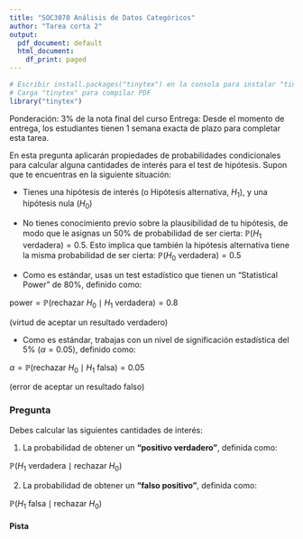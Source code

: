 ```yaml
---
title: "SOC3070 Análisis de Datos Categóricos"
author: "Tarea corta 2"
output:
  pdf_document: default
  html_document:
    df_print: paged
---
```


```r
# Escribir install.packages("tinytex") en la consola para instalar "tinytex"
# Carga "tinytex" para compilar PDF
library("tinytex")
```
Ponderación: 3% de la nota final del curso Entrega: Desde el momento de entrega, los estudiantes tienen 1 semana exacta de plazo para completar esta tarea.

En esta pregunta aplicarán propiedades de probabilidades condicionales para calcular alguna cantidades de interés para el test de hipótesis. Supon que te encuentras en la siguiente situación:

- Tienes una hipótesis de interés (o Hipótesis alternativa, $H_{1}$), y una  hipótesis nula ($H_{0}$)

- No tienes conocimiento previo sobre la plausibilidad de tu hipótesis, de modo que le asignas un 50% de probabilidad de ser cierta: $\mathbb{P}(H_{1}  \text{ verdadera})=0.5$. Esto implica que también la hipótesis alternativa tiene la misma probabilidad de ser cierta: $\mathbb{P}(H_{0} \text{ verdadera})= 0.5$

- Como es estándar, usas un test estadístico que tienen un "Statistical Power" de 80%, definido como:

$\text{power} = \mathbb{P}(\text{rechazar } H_{0} \mid H_{1}  \text{ verdadera}) = 0.8$

(virtud de aceptar un resultado verdadero)

- Como es estándar, trabajas con un nivel de significación estadística del 5% ($\alpha=0.05$), definido como:

$\alpha = \mathbb{P}(\text{rechazar } H_{0} \mid H_{1}  \text{ falsa}) = 0.05$

(error de aceptar un resultado falso)

### Pregunta

Debes calcular las siguientes cantidades de interés:

1) La probabilidad de obtener un __"positivo verdadero"__, definida como:

$\mathbb{P}(H_{1} \text{ verdadera} \mid \text{rechazar } H_{0})$


2) La probabilidad de obtener un __"falso positivo"__, definida como:

$\mathbb{P}(H_{1} \text{ falsa} \mid \text{rechazar } H_{0})$


#### Pista 

\begin{align*}
\mathbb{P}(\text{rechazar } H_{0}) &= \mathbb{P}(\text{rechazar } H_{0},  H_{1}  \text{ verdadera}) + \mathbb{P}(\text{rechazar } H_{0},  H_{1}  \text{ falsa}) \\ 
&= \mathbb{P}(\text{rechaza } H_{0} \mid H_{1}  \text{ verdadera})\mathbb{P}(H_{1}  \text{ verdadera}) +   
    \mathbb{P}(\text{rechaza } H_{0} \mid H_{1}  \text{ falsa})\mathbb{P}(H_{1}  \text{ falsa})
\end{align*}



